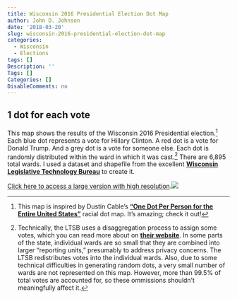 ```yaml
---
title: Wisconsin 2016 Presidential Election Dot Map
author: John D. Johnson
date: '2018-03-20'
slug: wisconsin-2016-presidential-election-dot-map
categories:
  - Wisconsin
  - Elections
tags: []
Description: ''
Tags: []
Categories: []
DisableComments: no
---
```


## 1 dot for each vote

This map shows the results of the Wisconsin 2016 Presidential election.[^1] Each blue dot represents a vote for Hillary Clinton. A red dot is a vote for Donald Trump. And a grey dot is a vote for someone else. Each dot is randomly distributed within the ward in which it was cast.[^longnote] There are 6,895 total wards. I used a dataset and shapefile from the excellent [**Wisconsin Legislative Technology Bureau**](https://data-ltsb.opendata.arcgis.com/datasets/2012-2020-wi-election-data-with-2017-wards) to create it.

[Click here to access a large version with high resolution](/post/2018-03-20-wisconsin-2016-presidential-election-dot-map.en_files/Dot_Map_full.png).![](/post/2018-03-20-wisconsin-2016-presidential-election-dot-map.en_files/Dot_Map_full_small.png)


[^1]: This map is inspired by Dustin Cable's [**"One Dot Per Person for the Entire United States"**](http://demographics.virginia.edu/DotMap/) racial dot map. It's amazing; check it out!

[^longnote]: Technically, the LTSB uses a disaggregation process to assign some votes, which you can read more about on [**their website**](https://data-ltsb.opendata.arcgis.com/datasets/2012-2020-wi-election-data-with-2017-wards). In some parts of the state, individual wards are so small that they are combined into larger "reporting units," presumably to address privacy concerns. The LTSB redistributes votes into the individual wards. Also, due to some technical difficulties in generating random dots, a very small number of wards are not represented on this map. However, more than 99.5% of total votes are accounted for, so these ommissions shouldn't meaningfully affect it.